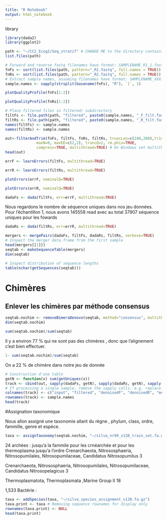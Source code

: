 ```yaml
---
title: "R Notebook"
output: html_notebook
---
```


library 
```r
library(dada2)
library(ggplot2)
```



```r
path <- "~/CC2_Ecog2/Seq_stratif" # CHANGE ME to the directory containing the fastq files after unzipping.
list.files(path)
```



```r
# Forward and reverse fastq filenames have format: SAMPLENAME_R1_1.fastq and SAMPLENAME_R2_1.fastq
fnFs <- sort(list.files(path, pattern="_R1.fastq", full.names = TRUE))
fnRs <- sort(list.files(path, pattern="_R2.fastq", full.names = TRUE))
# Extract sample names, assuming filenames have format: SAMPLENAME_XXX.fastq
sample.names <- sapply(strsplit(basename(fnFs), "R"), `[`, 1)
```


```r
plotQualityProfile(fnFs[1:2])
```


```r
plotQualityProfile(fnRs[1:2])
```


```r
# Place filtered files in filtered/ subdirectory
filtFs <- file.path(path, "filtered", paste0(sample.names, "_F_filt.fastq.gz"))
filtRs <- file.path(path, "filtered", paste0(sample.names, "_R_filt.fastq.gz"))
names(filtFs) <- sample.names
names(filtRs) <- sample.names
```


```r
out<-filterAndTrim(fnFs, filtFs, fnRs, filtRs, truncLen=c(240,200),trimLeft=21,
              maxN=0, maxEE=c(2,2), truncQ=2, rm.phix=TRUE,
              compress=TRUE, multithread=TRUE) # On Windows set multithread=FALSE
head(out)
```

```r
errF <- learnErrors(filtFs, multithread=TRUE)
```


```r
errR <- learnErrors(filtRs, multithread=TRUE)
```


```r
plotErrors(errF, nominalQ=TRUE)
```


```r
plotErrors(errR, nominalQ=TRUE)
```

```r
dadaFs <- dada(filtFs, err=errF, multithread=TRUE)
```
Nous regardons le nombre de séquence uniques dans nos jeu données.  Pour l'échantillon 1, nous avons 145558 read avec au total 37907 séquence uniques pour les fowards

```r
dadaRs <- dada(filtRs, err=errR, multithread=TRUE)
```

```r
mergers <- mergePairs(dadaFs, filtFs, dadaRs, filtRs, verbose=TRUE)
# Inspect the merger data.frame from the first sample
head(mergers[[1]])
seqtab <- makeSequenceTable(mergers)
dim(seqtab)
```

```r
# Inspect distribution of sequence lengths
table(nchar(getSequences(seqtab)))
```
# Chimères
## Enlever les chimères par méthode consensus 

```r
seqtab.nochim <- removeBimeraDenovo(seqtab, method="consensus", multithread=TRUE, verbose=TRUE)
dim(seqtab.nochim)
```

```r
sum(seqtab.nochim)/sum(seqtab)
```
Il y a environ 77 % qui ne sont pas des chimères , donc que l'alignement c'est bien effectuer. 
```r
1- sum(seqtab.nochim)/sum(seqtab)
```

On a 22 % de chimère dans notre jeu de donnée 
```r
# Construction d'une table 
getN <- function(x) sum(getUniques(x))
track <- cbind(out, sapply(dadaFs, getN), sapply(dadaRs, getN), sapply(mergers, getN), rowSums(seqtab.nochim))
# If processing a single sample, remove the sapply calls: e.g. replace sapply(dadaFs, getN) with getN(dadaFs)
colnames(track) <- c("input", "filtered", "denoisedF", "denoisedR", "merged", "nonchim")
rownames(track) <- sample.names
head(track)
```

#Assignation taxonomique

Nous allon assigné une taxonomie allant du règne , phylum, class, ordre, fammille, genre et espèce. 
```r
taxa <- assignTaxonomy(seqtab.nochim, "~/silva_nr99_v138_train_set.fa.gz", multithread=TRUE)
```

24 archées : jusqu'a la fammile pour les crnéarchée et pour les thermoplasma jusqu'a l'ordre
Crenarchaeota, Nitrososphaeria, Nitrosopumilales, Nitrosopumilaceae, Candidatus Nitrosopumilus   3

Crenarchaeota, Nitrososphaeria, Nitrosopumilales, Nitrosopumilaceae, Candidatus Nitrosopelagicus  3

Thermoplasmatota, Thermoplasmata ,Marine Group II 18 

1,533 Bactérie : 


```r
taxa <- addSpecies(taxa, "~/silva_species_assignment_v138.fa.gz")
taxa.print <- taxa # Removing sequence rownames for display only
rownames(taxa.print) <- NULL
head(taxa.print)

```

